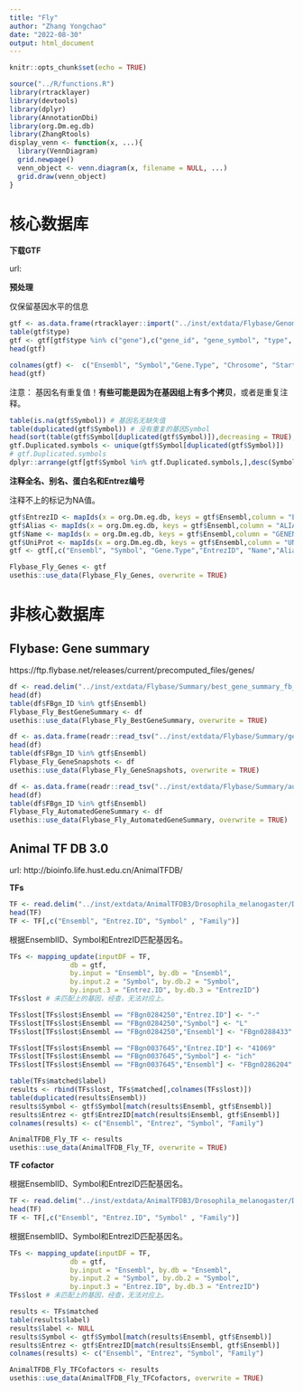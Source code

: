 ```yaml
---
title: "Fly"
author: "Zhang Yongchao"
date: "2022-08-30"
output: html_document
---
```


```r
knitr::opts_chunk$set(echo = TRUE)
```

```r
source("../R/functions.R")
library(rtracklayer)
library(devtools)
library(dplyr)
library(AnnotationDbi)
library(org.Dm.eg.db)
library(ZhangRtools)
display_venn <- function(x, ...){
  library(VennDiagram)
  grid.newpage()
  venn_object <- venn.diagram(x, filename = NULL, ...)
  grid.draw(venn_object)
}
```

# 核心数据库

**下载GTF**

url:


**预处理**

仅保留基因水平的信息

```r
gtf <- as.data.frame(rtracklayer::import("../inst/extdata/Flybase/Genome/dmel-all-r6.56.gtf"))
table(gtf$type)
gtf <- gtf[gtf$type %in% c("gene"),c("gene_id", "gene_symbol", "type", "seqnames", "start", "end", "width", "strand" )]
head(gtf)
```



```r
colnames(gtf) <-  c("Ensembl", "Symbol","Gene.Type", "Chrosome", "Start", "End","Length", "Strand")
head(gtf)
```

注意： 基因名有重复值！**有些可能是因为在基因组上有多个拷贝**，或者是重复注释。

```r
table(is.na(gtf$Symbol)) # 基因名无缺失值
table(duplicated(gtf$Symbol)) # 没有重复的基因Symbol
head(sort(table(gtf$Symbol[duplicated(gtf$Symbol)]),decreasing = TRUE),20) # top 20 重复基因symbol,一般是lncRNA,asRNA等。
gtf.Duplicated.symbols <- unique(gtf$Symbol[duplicated(gtf$Symbol)])
# gtf.Duplicated.symbols
dplyr::arrange(gtf[gtf$Symbol %in% gtf.Duplicated.symbols,],desc(Symbol))
```

**注释全名、别名、蛋白名和Entrez编号**

注释不上的标记为NA值。

```r
gtf$EntrezID <- mapIds(x = org.Dm.eg.db, keys = gtf$Ensembl,column = "ENTREZID",keytype = "ENSEMBL",multiVals = "first")
gtf$Alias <- mapIds(x = org.Dm.eg.db, keys = gtf$Ensembl,column = "ALIAS",keytype = "ENSEMBL",multiVals = "first")
gtf$Name <- mapIds(x = org.Dm.eg.db, keys = gtf$Ensembl,column = "GENENAME",keytype = "ENSEMBL",multiVals = "first")
gtf$UniProt <- mapIds(x = org.Dm.eg.db, keys = gtf$Ensembl,column = "UNIPROT",keytype = "ENSEMBL",multiVals = "first")
gtf <- gtf[,c("Ensembl", "Symbol", "Gene.Type","EntrezID", "Name","Alias","UniProt","Chrosome", "Start", "End","Length", "Strand")]
```

```r
Flybase_Fly_Genes <- gtf
usethis::use_data(Flybase_Fly_Genes, overwrite = TRUE)
```
# 非核心数据库

## Flybase: Gene summary

https://ftp.flybase.net/releases/current/precomputed_files/genes/

```r
df <- read.delim("../inst/extdata/Flybase/Summary/best_gene_summary_fb_2024_01.tsv",stringsAsFactors = FALSE)
head(df)
table(df$FBgn_ID %in% gtf$Ensembl)
Flybase_Fly_BestGeneSummary <- df
usethis::use_data(Flybase_Fly_BestGeneSummary, overwrite = TRUE)
```

```r
df <- as.data.frame(readr::read_tsv("../inst/extdata/Flybase/Summary/gene_snapshots_fb_2024_01.tsv"))
head(df)
table(df$FBgn_ID %in% gtf$Ensembl)
Flybase_Fly_GeneSnapshots <- df
usethis::use_data(Flybase_Fly_GeneSnapshots, overwrite = TRUE)
```
```r
df <- as.data.frame(readr::read_tsv("../inst/extdata/Flybase/Summary/automated_gene_summaries_fb_2024_01.tsv"))
head(df)
table(df$FBgn_ID %in% gtf$Ensembl)
Flybase_Fly_AutomatedGeneSummary <- df
usethis::use_data(Flybase_Fly_AutomatedGeneSummary, overwrite = TRUE)
```


## Animal TF DB 3.0

url: http://bioinfo.life.hust.edu.cn/AnimalTFDB/

**TFs**

```r
TF <- read.delim("../inst/extdata/AnimalTFDB3/Drosophila_melanogaster/Drosophila_melanogaster_TF.txt.gz",stringsAsFactors = FALSE)
head(TF)
TF <- TF[,c("Ensembl", "Entrez.ID", "Symbol" , "Family")]
```

根据EnsemblID、Symbol和EntrezID匹配基因名。

```r
TFs <- mapping_update(inputDF = TF, 
               db = gtf, 
               by.input = "Ensembl", by.db = "Ensembl", 
               by.input.2 = "Symbol", by.db.2 = "Symbol",
               by.input.3 = "Entrez.ID", by.db.3 = "EntrezID")
TFs$lost # 未匹配上的基因，经查，无法对应上。
```

```r
TFs$lost[TFs$lost$Ensembl == "FBgn0284250","Entrez.ID"] <- "-"
TFs$lost[TFs$lost$Ensembl == "FBgn0284250","Symbol"] <- "L"
TFs$lost[TFs$lost$Ensembl == "FBgn0284250","Ensembl"] <- "FBgn0288433"

TFs$lost[TFs$lost$Ensembl == "FBgn0037645","Entrez.ID"] <- "41069"
TFs$lost[TFs$lost$Ensembl == "FBgn0037645","Symbol"] <- "ich"
TFs$lost[TFs$lost$Ensembl == "FBgn0037645","Ensembl"] <- "FBgn0286204"
```

```r
table(TFs$matched$label)
results <- rbind(TFs$lost, TFs$matched[,colnames(TFs$lost)])
table(duplicated(results$Ensembl))
results$Symbol <- gtf$Symbol[match(results$Ensembl, gtf$Ensembl)]
results$Entrez <- gtf$EntrezID[match(results$Ensembl, gtf$Ensembl)]
colnames(results) <- c("Ensembl", "Entrez", "Symbol", "Family")
```

```r
AnimalTFDB_Fly_TF <- results
usethis::use_data(AnimalTFDB_Fly_TF, overwrite = TRUE)
```


**TF cofactor**

根据EnsemblID、Symbol和EntrezID匹配基因名。

```r
TF <- read.delim("../inst/extdata/AnimalTFDB3/Drosophila_melanogaster/Drosophila_melanogaster_TF_cofactors.txt.gz",stringsAsFactors = FALSE)
head(TF)
TF <- TF[,c("Ensembl", "Entrez.ID", "Symbol" , "Family")]
```

根据EnsemblID、Symbol和EntrezID匹配基因名。

```r
TFs <- mapping_update(inputDF = TF, 
               db = gtf, 
               by.input = "Ensembl", by.db = "Ensembl", 
               by.input.2 = "Symbol", by.db.2 = "Symbol",
               by.input.3 = "Entrez.ID", by.db.3 = "EntrezID")
TFs$lost # 未匹配上的基因，经查，无法对应上。
```


```r
results <- TFs$matched
table(results$label)
results$label <- NULL
results$Symbol <- gtf$Symbol[match(results$Ensembl, gtf$Ensembl)]
results$Entrez <- gtf$EntrezID[match(results$Ensembl, gtf$Ensembl)]
colnames(results) <- c("Ensembl", "Entrez", "Symbol", "Family")
```

```r
AnimalTFDB_Fly_TFCofactors <- results
usethis::use_data(AnimalTFDB_Fly_TFCofactors, overwrite = TRUE)
```


